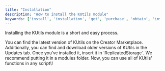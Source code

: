 ```yaml
---
title: "Installation"
description: "How to install the KUtils module"
keywords: ['install', 'installation', 'get', 'purchase', 'obtain', 'insert', 'use', 'kutils', 'module', 'kutils module', 'get started']
---
```


Installing the KUtils module is a short and easy process.

<Steps>
  <Step title="Install the module">
    You can find the latest version of KUtils on the Creator Marketplace. Additionally, you can find and download older versions of KUtils in the Updates tab.
  </Step>
  <Step title="Put it in your game">
    Once you've installed it, insert it in `ReplicatedStorage`. We recommend putting it in a modules folder.
  </Step>
  <Step title="Use it">
    Now, you can use all of KUtils' functions in any script\!
  </Step>
</Steps>